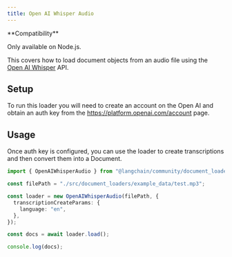 ```yaml
---
title: Open AI Whisper Audio
---
```


<Tip>
**Compatibility**

Only available on Node.js.
</Tip>

This covers how to load document objects from an audio file using the [Open AI Whisper](https://platform.openai.com/docs/guides/speech-to-text) API.

## Setup

To run this loader you will need to create an account on the Open AI and obtain an auth key from the https://platform.openai.com/account page.

## Usage

Once auth key is configured, you can use the loader to create transcriptions and then convert them into a Document.

```typescript
import { OpenAIWhisperAudio } from "@langchain/community/document_loaders/fs/openai_whisper_audio";

const filePath = "./src/document_loaders/example_data/test.mp3";

const loader = new OpenAIWhisperAudio(filePath, {
  transcriptionCreateParams: {
    language: "en",
  },
});

const docs = await loader.load();

console.log(docs);
```

